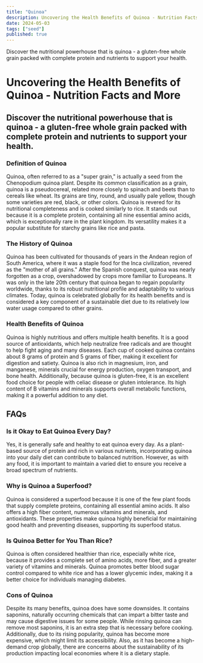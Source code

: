 ```yaml
---
title: "Quinoa"
description: Uncovering the Health Benefits of Quinoa - Nutrition Facts and More
date: 2024-05-03
tags: ["seed"]
published: true
---
```


Discover the nutritional powerhouse that is quinoa - a gluten-free whole grain packed with complete protein and nutrients to support your health.

# Uncovering the Health Benefits of Quinoa - Nutrition Facts and More

## Discover the nutritional powerhouse that is quinoa - a gluten-free whole grain packed with complete protein and nutrients to support your health.

### Definition of Quinoa

Quinoa, often referred to as a "super grain," is actually a seed from the Chenopodium quinoa plant. Despite its common classification as a grain, quinoa is a pseudocereal, related more closely to spinach and beets than to cereals like wheat. Its grains are tiny, round, and usually pale yellow, though some varieties are red, black, or other colors. Quinoa is revered for its nutritional completeness and is cooked similarly to rice. It stands out because it is a complete protein, containing all nine essential amino acids, which is exceptionally rare in the plant kingdom. Its versatility makes it a popular substitute for starchy grains like rice and pasta.

### The History of Quinoa

Quinoa has been cultivated for thousands of years in the Andean region of South America, where it was a staple food for the Inca civilization, revered as the "mother of all grains." After the Spanish conquest, quinoa was nearly forgotten as a crop, overshadowed by crops more familiar to Europeans. It was only in the late 20th century that quinoa began to regain popularity worldwide, thanks to its robust nutritional profile and adaptability to various climates. Today, quinoa is celebrated globally for its health benefits and is considered a key component of a sustainable diet due to its relatively low water usage compared to other grains.

### Health Benefits of Quinoa

Quinoa is highly nutritious and offers multiple health benefits. It is a good source of antioxidants, which help neutralize free radicals and are thought to help fight aging and many diseases. Each cup of cooked quinoa contains about 8 grams of protein and 5 grams of fiber, making it excellent for digestion and satiety. Quinoa is also rich in magnesium, iron, and manganese, minerals crucial for energy production, oxygen transport, and bone health. Additionally, because quinoa is gluten-free, it is an excellent food choice for people with celiac disease or gluten intolerance. Its high content of B vitamins and minerals supports overall metabolic functions, making it a powerful addition to any diet.

## FAQs

### Is it Okay to Eat Quinoa Every Day?

Yes, it is generally safe and healthy to eat quinoa every day. As a plant-based source of protein and rich in various nutrients, incorporating quinoa into your daily diet can contribute to balanced nutrition. However, as with any food, it is important to maintain a varied diet to ensure you receive a broad spectrum of nutrients.

### Why is Quinoa a Superfood?

Quinoa is considered a superfood because it is one of the few plant foods that supply complete proteins, containing all essential amino acids. It also offers a high fiber content, numerous vitamins and minerals, and antioxidants. These properties make quinoa highly beneficial for maintaining good health and preventing diseases, supporting its superfood status.

### Is Quinoa Better for You Than Rice?

Quinoa is often considered healthier than rice, especially white rice, because it provides a complete set of amino acids, more fiber, and a greater variety of vitamins and minerals. Quinoa promotes better blood sugar control compared to white rice and has a lower glycemic index, making it a better choice for individuals managing diabetes.

### Cons of Quinoa

Despite its many benefits, quinoa does have some downsides. It contains saponins, naturally occurring chemicals that can impart a bitter taste and may cause digestive issues for some people. While rinsing quinoa can remove most saponins, it is an extra step that is necessary before cooking. Additionally, due to its rising popularity, quinoa has become more expensive, which might limit its accessibility. Also, as it has become a high-demand crop globally, there are concerns about the sustainability of its production impacting local economies where it is a dietary staple.